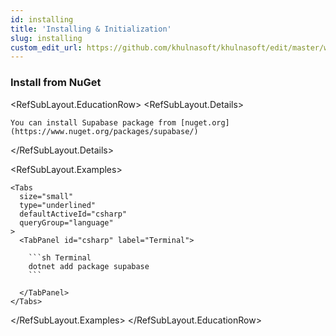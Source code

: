 ```yaml
---
id: installing
title: 'Installing & Initialization'
slug: installing
custom_edit_url: https://github.com/khulnasoft/khulnasoft/edit/master/web/spec/supabase.yml
---
```


### Install from NuGet

<RefSubLayout.EducationRow>
  <RefSubLayout.Details>

    You can install Supabase package from [nuget.org](https://www.nuget.org/packages/supabase/)

  </RefSubLayout.Details>

  <RefSubLayout.Examples>

    <Tabs
      size="small"
      type="underlined"
      defaultActiveId="csharp"
      queryGroup="language"
    >
      <TabPanel id="csharp" label="Terminal">

        ```sh Terminal
        dotnet add package supabase
        ```

      </TabPanel>
    </Tabs>

  </RefSubLayout.Examples>
</RefSubLayout.EducationRow>

